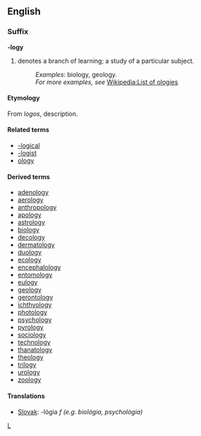 ==English==
===Suffix===
'''-logy'''

#denotes a branch of learning; a study of a particular subject.
#:''Examples'': biology, geology. 
#:''For more examples, see'' [[w:List of ologies|Wikipedia:List of ologies]]

====Etymology====
{{etystub}}
From {{Gr.}} ''logos'', description.

====Related terms====
*[[-logical]]
*[[-logist]]
*[[ology]]

====Derived terms====
*[[adenology]]
*[[aerology]]
*[[anthropology]]
*[[apology]]
*[[astrology]]
*[[biology]]
*[[decology]]
*[[dermatology]]
*[[duology]]
*[[ecology]]
*[[encephalology]]
*[[entomology]]
*[[eulogy]]
*[[geology]]
*[[gerontology]]
*[[ichthyology]]
*[[photology]]
*[[psychology]]
*[[pyrology]]
*[[sociology]]
*[[technology]]
*[[thanatology]]
*[[theology]]
*[[trilogy]]
*[[urology]]
*[[zoology]]

====Translations====
*[[Slovak]]: -lógia ''f (e.g. biológia, psychológia)''

[[Category:English suffixes|L]]